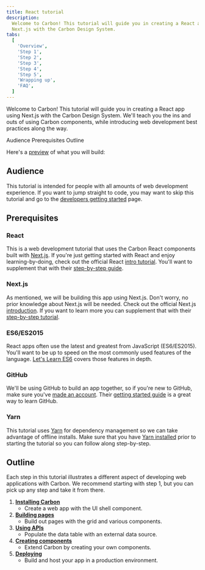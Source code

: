 ```yaml
---
title: React tutorial
description:
  Welcome to Carbon! This tutorial will guide you in creating a React app using
  Next.js with the Carbon Design System.
tabs:
  [
    'Overview',
    'Step 1',
    'Step 2',
    'Step 3',
    'Step 4',
    'Step 5',
    'Wrapping up',
    'FAQ',
  ]
---
```



<PageDescription>

Welcome to Carbon! This tutorial will guide you in creating a React app using
Next.js with the Carbon Design System. We'll teach you the ins and outs of using
Carbon components, while introducing web development best practices along the
way.

</PageDescription>

<AnchorLinks>

<AnchorLink>Audience</AnchorLink>
<AnchorLink>Prerequisites</AnchorLink>
<AnchorLink>Outline</AnchorLink>

</AnchorLinks>

Here's a [preview](https://carbon-tutorial-nextjs.vercel.app/) of what you will
build:

<Preview
  height="400"
  title="Carbon Tutorial"
  src="https://carbon-tutorial-nextjs.vercel.app/"
  frameborder="no"
  allowtransparency="true"
  allowfullscreen="true"
/>

## Audience

This tutorial is intended for people with all amounts of web development
experience. If you want to jump straight to code, you may want to skip this
tutorial and go to the [developers getting started](/developing/get-started)
page.

## Prerequisites

### React

This is a web development tutorial that uses the Carbon React components built
with [Next.js](https://nextjs.org/). If you're just getting started with React
and enjoy learning-by-doing, check out the official React
[intro tutorial](https://react.dev/learn/tutorial-tic-tac-toe). You'll want to
supplement that with their
[step-by-step guide](https://react.dev/blog/2023/03/16/introducing-react-dev).

### Next.js

As mentioned, we will be building this app using Next.js. Don't worry, no prior
knowledge about Next.js will be needed. Check out the official Next.js
[introduction](https://nextjs.org/learn/foundations/about-nextjs). If you want
to learn more you can supplement that with their
[step-by-step tutorial](https://nextjs.org/learn/basics/create-nextjs-app).

### ES6/ES2015

React apps often use the latest and greatest from JavaScript (ES6/ES2015).
You'll want to be up to speed on the most commonly used features of the
language.
[Let's Learn ES6](https://www.youtube.com/playlist?list=PL57atfCFqj2h5fpdZD-doGEIs0NZxeJTX)
covers those features in depth.

### GitHub

We'll be using GitHub to build an app together, so if you're new to GitHub, make
sure you've [made an account](https://github.com/join). Their
[getting started guide](https://guides.github.com/activities/hello-world) is a
great way to learn GitHub.

### Yarn

This tutorial uses [Yarn](https://yarnpkg.com) for dependency management so we
can take advantage of offline installs. Make sure that you have
[Yarn installed](https://yarnpkg.com/en/docs/install) prior to starting the
tutorial so you can follow along step-by-step.

## Outline

Each step in this tutorial illustrates a different aspect of developing web
applications with Carbon. We recommend starting with step 1, but you can pick up
any step and take it from there.

1. [**Installing Carbon**](/developing/react-tutorial/step-1)
   - Create a web app with the UI shell component.
2. [**Building pages**](/developing/react-tutorial/step-2)
   - Build out pages with the grid and various components.
3. [**Using APIs**](/developing/react-tutorial/step-3)
   - Populate the data table with an external data source.
4. [**Creating components**](/developing/react-tutorial/step-4)
   - Extend Carbon by creating your own components.
5. [**Deploying**](/developing/react-tutorial/step-5)
   - Build and host your app in a production environment.
